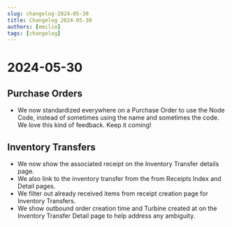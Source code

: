 ```yaml
---
slug: changelog-2024-05-30
title: Changelog 2024-05-30
authors: [emilie]
tags: [changelog]
---
```

# 2024-05-30

## Purchase Orders

* We now standardized everywhere on a Purchase Order to use the Node Code, instead of sometimes using the name and sometimes the code. We love this kind of feedback. Keep it coming!

## Inventory Transfers

* We now show the associated receipt on the Inventory Transfer details page.
* We also link to the inventory transfer from the from Receipts Index and Detail pages.
* We filter out already received items from receipt creation page for Inventory Transfers.
* We show outbound order creation time and Turbine created at on the Inventory Transfer Detail page to help address any ambiguity.

